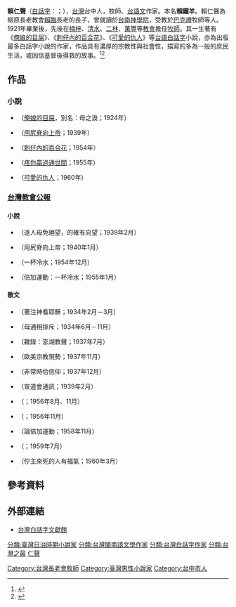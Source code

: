{{Infobox Hokkien name
| title                = 賴仁聲
| hanji                = 賴仁聲
| poj                  = Loā Jîn-seng
| hanlo                =
| tl                   =
| bp                   =
| hokkienipa           =
|
| othername1           = 本名
| hanji1               = 賴鐵羊
| poj1                 = Loā Thiat-iông
| hanlo1               =
| tl1                     =
| bp1                  = 
| hokkienipa1=
}}

'''賴仁聲'''（[[白話字|白話字]]：{{lang|nan-tw|Loā Jîn-seng}}；{{bd|1898年||1970年|}}），[[台灣|台灣]]台中人，牧師、[[台語文|台語文]]作家。本名'''賴鐵羊'''。賴仁聲為柳原長老教會[[賴臨|賴臨]]長老的長子，曾就讀於[[台南神學院|台南神學院]]，受教於[[巴克禮|巴克禮]]牧師等人。1921年畢業後，先後在[[楠梓|楠梓]]、[[清水|清水]]、[[二林|二林]]、[[萬豐|萬豐]]等[[教會|教會]]擔任[[牧師|牧師]]。其一生著有《[[俺娘的目屎|俺娘的目屎]]》、《[[刺仔內的百合花|刺仔內的百合花]]》、《[[可愛的仇人|可愛的仇人]]》等[[台語|台語]][[白話字|白話字]]小說，亦為出版最多白話字小說的作家，作品具有濃厚的宗教性與社會性，描寫的多為一般的庶民生活，或因信基督後得救的故事。<ref name="黃裕真">{{cite web|url=http://ip194097.ntcu.edu.tw/course/2008/TGBuntong/kibe/13.PDF|title=台語白話字小說創作者－鄭溪泮與賴仁聲|accessdate=|last=|first=|author=黃裕真|date=|work=|publisher=白話字台語文網站}}{{dead link|date=2018年4月 |bot=InternetArchiveBot |fix-attempted=yes }}</ref><ref name="彭歲玲">{{cite web|url=http://ip194097.ntcu.edu.tw/course/2008/TGBuntong/kibe/24.PDF|title=談前人身影--蔡培火與賴仁聲|accessdate=|last=|first=|author=彭歲玲|date=|work=|publisher=白話字台語文網站}}{{dead link|date=2018年4月 |bot=InternetArchiveBot |fix-attempted=yes }}</ref>

==作品==
===小說===
*{{lang|nan-tw|Án-niá ê Ba̍k-sái}}（[[俺娘的目屎|俺娘的目屎]]，別名：母之淚；1924年）
*{{lang|nan-tw|En̄g Kha-chiah Ǹg Siōng-tè}}（[[用尻脊向上帝|用尻脊向上帝]]；1939年）
*{{lang|nan-tw|Chhì-á-lāi ê Pek-ha̍p-hoe}}（[[刺仔內的百合花|刺仔內的百合花]]；1954年）
*{{lang|nan-tw|Thiàⁿ Lí Iân-kòe Thong Sè-kan}}（[[疼你贏過通世間|疼你贏過通世間]]；1955年）
*{{lang|nan-tw|Khó-ài ê Siû-jîn}}（[[可愛的仇人|可愛的仇人]]；1960年）

===[[台灣教會公報|台灣教會公報]]===
====小說====
*{{lang|nan-tw|Ta̍k lâng m̄-bián choa̍t-bāng, tek-khak ū ǹg-bāng}}（逐人毋免絕望，的確有向望；1939年2月）
*{{lang|nan-tw|ēng ka-chiah ǹg Siōng-tè}}（用尻脊向上帝；1940年1月）
*{{lang|nan-tw|Chi̍t-poe léng-chuí}}（一杯冷水；1954年12月）
*{{lang|nan-tw|Poē-kā un-tōng：Chi̍t-poe léng-chuí}}（倍加運動：一杯冷水；1955年1月）

====散文====
*{{lang|nan-tw|Tio̍h Chú-sîn khoàⁿ Iâ-so͘}}（著注神看耶穌；1934年2月－3月）
*{{lang|nan-tw|M̄-thang saⁿ pâi-thek}}（毋通相排斥；1934年6月－11月）
*{{lang|nan-tw|Cha̍p-lio̍k: Phêⁿ-ô͘ Kàu-siaⁿ}}（雜錄：澎湖教聲；1937年7月）
*{{lang|nan-tw|Au Bí Chong-kàu Hiān-sè}}（歐美宗教現勢；1937年11月）
*{{lang|nan-tw|Hui-siông Sî kap Sìn-gióng}}（非常時佮信仰；1937年12月）
*{{lang|nan-tw|Soan-tō-hoē Thong-sìn}}（宣道會通訊；1939年2月）
*{{lang|nan-tw|Khiā tiàm chho͘-tāi kàu-hoē ê cheng-sîn lâi khoàⁿ hiān-chāi ê P.K.U.}}（{{lang|nan-tw|Khiā tiàm初代教會ê精神來看現在ê P.K.U.}}；1956年8月、11月）
*{{lang|nan-tw|Chho͘-tāi hun-siat kàu-hoē ê cheng-sîn (Hēng-toān 11:19-30)}}（{{lang|nan-tw|初代分設教會ê精神(行傳11:19-30)}}；1956年11月）
*{{lang|nan-tw|Lūn Poē-ka ūn-tōng}}（論倍加運動；1958年11月）
*{{lang|nan-tw|Soan-tō-hoē Bē tit thang bô kóng}}（{{lang|nan-tw|宣道會Bē得thang無講}}；1959年7月）
*{{lang|nan-tw|Tī Chú lâi sí ê lâng ū hok-khì}}（佇主來死的人有福氣；1960年3月）

==參考資料==
{{reflist}}

==外部連結==
*[http://pojbh.lib.ntnu.edu.tw/script/index.htm 台灣白話字文獻館] {{Wayback|url=http://pojbh.lib.ntnu.edu.tw/script/index.htm |date=20210412114826 }}
[[分類:臺灣日治時期小說家|分類:臺灣日治時期小說家]]
[[分類:台灣閩南語文學作家|分類:台灣閩南語文學作家]]
[[分類:台灣白話字作家|分類:台灣白話字作家]]
[[Category:台灣長老會牧師|Category:台灣長老會牧師]]
[[分類:台灣之最|分類:台灣之最]]
[[Category:臺灣男性小說家|Category:臺灣男性小說家]]
[[Category:台中市人|Category:台中市人]]
[[分類:赖姓|仁聲]]